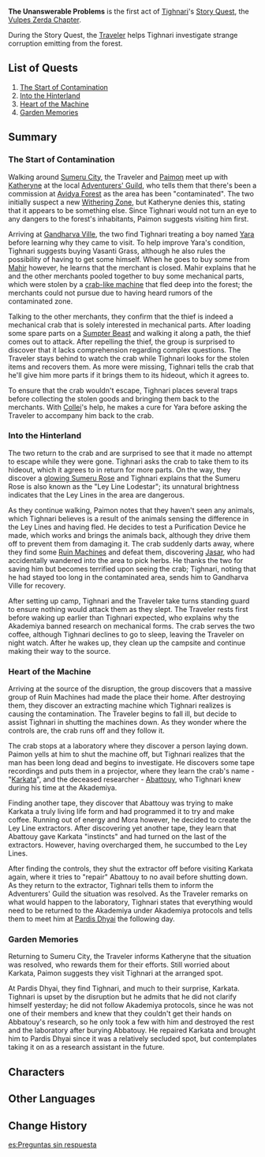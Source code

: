 {{Act Infobox
|image          = Story Card Vulpes Zerda Chapter Act I.png
|type           = Story
|chapter        = Vulpes Zerda Chapter
|actNum         = I
|character      = Tighnari
|ARReq          = 40
|keyReq         = 1
|archonQuestReq = [[Chapter III]]: Act II - [[The Morn a Thousand Roses Brings]]
}}
'''The Unanswerable Problems''' is the first act of [[Tighnari]]'s [[Story Quest]], the [[Vulpes Zerda Chapter]].

During the Story Quest, the [[Traveler]] helps Tighnari investigate strange corruption emitting from the forest.

==List of Quests==
# [[The Start of Contamination]]
# [[Into the Hinterland]]
# [[Heart of the Machine]]
# [[Garden Memories]]

==Summary==
===The Start of Contamination===
Walking around [[Sumeru City]], the Traveler and [[Paimon]] meet up with [[Katheryne]] at the local [[Adventurers' Guild]], who tells them that there's been a commission at [[Avidya Forest]] as the area has been "contaminated". The two initially suspect a new [[The Withering|Withering Zone]], but Katheryne denies this, stating that it appears to be something else. Since Tighnari would not turn an eye to any dangers to the forest's inhabitants, Paimon suggests visiting him first.

Arriving at [[Gandharva Ville]], the two find Tighnari treating a boy named [[Yara]] before learning why they came to visit. To help improve Yara's condition, Tighnari suggests buying Vasanti Grass, although he also rules the possibility of having to get some himself. When he goes to buy some from [[Mahir]] however, he learns that the merchant is closed. Mahir explains that he and the other merchants pooled together to buy some mechanical parts, which were stolen by a [[Ruin Defender|crab-like machine]] that fled deep into the forest; the merchants could not pursue due to having heard rumors of the contaminated zone.

Talking to the other merchants, they confirm that the thief is indeed a mechanical crab that is solely interested in mechanical parts. After loading some spare parts on a [[Shaggy Sumpter Beast|Sumpter Beast]] and walking it along a path, the thief comes out to attack. After repelling the thief, the group is surprised to discover that it lacks comprehension regarding complex questions. The Traveler stays behind to watch the crab while Tighnari looks for the stolen items and recovers them. As more were missing, Tighnari tells the crab that he'll give him more parts if it brings them to its hideout, which it agrees to.

To ensure that the crab wouldn't escape, Tighnari places several traps before collecting the stolen goods and bringing them back to the merchants. With [[Collei]]'s help, he makes a cure for Yara before asking the Traveler to accompany him back to the crab.

===Into the Hinterland===
The two return to the crab and are surprised to see that it made no attempt to escape while they were gone. Tighnari asks the crab to take them to its hideout, which it agrees to in return for more parts. On the way, they discover a [[Strange Sumeru Rose|glowing Sumeru Rose]] and Tighnari explains that the Sumeru Rose is also known as the "Ley Line Lodestar"; its unnatural brightness indicates that the Ley Lines in the area are dangerous.

As they continue walking, Paimon notes that they haven't seen any animals, which Tighnari believes is a result of the animals sensing the difference in the Ley Lines and having fled. He decides to test a Purification Device he made, which works and brings the animals back, although they drive them off to prevent them from damaging it. The crab suddenly darts away, where they find some [[Ruin Machines]] and defeat them, discovering [[Jasar]], who had accidentally wandered into the area to pick herbs. He thanks the two for saving him but becomes terrified upon seeing the crab; Tighnari, noting that he had stayed too long in the contaminated area, sends him to Gandharva Ville for recovery.

After setting up camp, Tighnari and the Traveler take turns standing guard to ensure nothing would attack them as they slept. The Traveler rests first before waking up earlier than Tighnari expected, who explains why the Akademiya banned research on mechanical forms. The crab serves the two coffee, although Tighnari declines to go to sleep, leaving the Traveler on night watch. After he wakes up, they clean up the campsite and continue making their way to the source.

===Heart of the Machine===
Arriving at the source of the disruption, the group discovers that a massive group of Ruin Machines had made the place their home. After destroying them, they discover an extracting machine which Tighnari realizes is causing the contamination. The Traveler begins to fall ill, but decide to assist Tighnari in shutting the machines down. As they wonder where the controls are, the crab runs off and they follow it.

The crab stops at a laboratory where they discover a person laying down. Paimon yells at him to shut the machine off, but Tighnari realizes that the man has been long dead and begins to investigate. He discovers some tape recordings and puts them in a projector, where they learn the crab's name - "[[Karkata]]", and the deceased researcher - [[Abattouy]], who Tighnari knew during his time at the Akademiya.

Finding another tape, they discover that Abattouy was trying to make Karkata a truly living life form and had programmed it to try and make coffee. Running out of energy and Mora however, he decided to create the Ley Line extractors. After discovering yet another tape, they learn that Abattouy gave Karkata "instincts" and had turned on the last of the extractors. However, having overcharged them, he succumbed to the Ley Lines.

After finding the controls, they shut the extractor off before visiting Karkata again, where it tries to "repair" Abattouy to no avail before shutting down. As they return to the extractor, Tighnari tells them to inform the Adventurers' Guild the situation was resolved. As the Traveler remarks on what would happen to the laboratory, Tighnari states that everything would need to be returned to the Akademiya under Akademiya protocols and tells them to meet him at [[Pardis Dhyai]] the following day.

===Garden Memories===
Returning to Sumeru City, the Traveler informs Katheryne that the situation was resolved, who rewards them for their efforts. Still worried about Karkata, Paimon suggests they visit Tighnari at the arranged spot.

At Pardis Dhyai, they find Tighnari, and much to their surprise, Karkata. Tighnari is upset by the disruption but he admits that he did not clarify himself yesterday; he did not follow Akademiya protocols, since he was not one of their members and knew that they couldn't get their hands on Abbatouy's research, so he only took a few with him and destroyed the rest and the laboratory after burying Abbatouy. He repaired Karkata and brought him to Pardis Dhyai since it was a relatively secluded spot, but contemplates taking it on as a research assistant in the future.

==Characters==
{{Character Appearances}}

==Other Languages==
{{Other Languages
|en      = The Unanswerable Problems
|zhs     = 没有答案的课题
|zhs_rm  = Méiyǒu Dá'àn de Kètí
|zht     = 沒有答案的課題
|zht_rm  = Méiyǒu Dá'àn de Kètí
|zh_tl   = The Problems Without Answers
|ja      = 答えのない課題
|ja_rm   = Kotae no Nai Kadai
|ja_tl   = The Problems Without Answers
|ko      = {{tt|답|答}}이 없는 {{tt|과제|課題}}
|ko_rm   = Dabi Eomneun Gwaje
|ko_tl   = The Unanswerable Problems
|es      = Preguntas sin respuesta
|es_tl   = Questions Without Answer
|fr      = Les problèmes sans réponse
|fr_tl   = The Unanswerable Problems
|ru      = Вопросы без ответов
|ru_tl   = Questions Without Answers
|th      = ปัญหาที่ไม่มีคำตอบ
|th_rm   = 
|th_tl   = 
|vi      = Đề Bài Không Đáp Án
|vi_tl   = The Problem Without Answers
|de      = Fragen ohne Antworten
|de_tl   = Questions Without Answers
|id      = Pertanyaan Tanpa Jawaban
|id_tl   = Answers Without Questions
|pt      = Problemas Sem Solução
|pt_tl   = Problems Without Solution
|tr      = Çözülemeyen Sorunlar
|tr_tl   = 
|it      = I problemi irrisolvibili
|it_tl   = 
}}

==Change History==
{{Change History|3.0}}

[[es:Preguntas sin respuesta]]